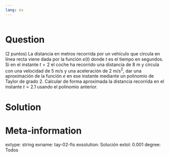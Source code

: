 ```yaml
---
lang: es
---
```


```r

```

Question
========
(2 puntos) La distancia en metros recorrida por un vehículo que circula en línea recta viene dada por la función $e(t)$ donde $t$ es el tiempo en segundos. Si en el instante $t=2$ el coche ha recorrido una distancia de $8$ m y circula con una velocidad de $5$ m/s y una aceleración de $2$ m/s$^2$, dar una aproximación de la función $e$ en ese instante mediante un polinomio de Taylor de grado 2. Calcular de forma aproximada la distancia recorrida en el instante $t=2.1$ usando el polinomio anterior.

Solution
========


Meta-information
================
extype: string
exname: tay-02-fis
exsolution: Solución
extol: 0.001
degree: Todos